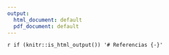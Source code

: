 ```yaml
---
output:
  html_document: default
  pdf_document: default
---
```


`r if (knitr::is_html_output()) '# Referencias {-}'`
